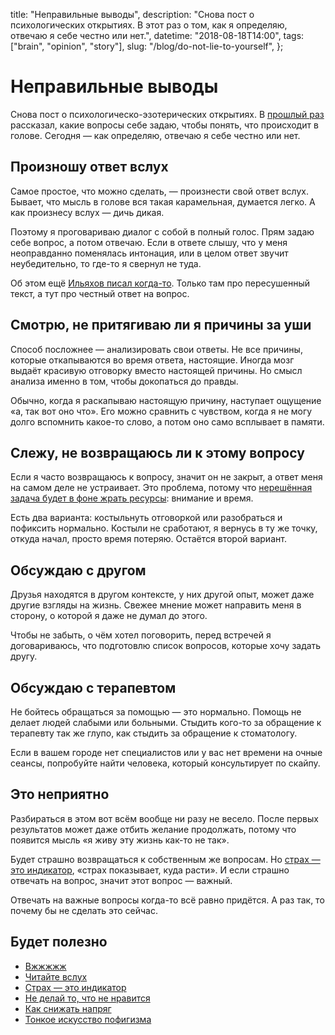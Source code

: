   title: "Неправильные выводы",
  description:
    "Снова пост о психологических открытиях. В этот раз о том, как я определяю, отвечаю я себе честно или нет.",
  datetime: "2018-08-18T14:00",
  tags: ["brain", "opinion", "story"],
  slug: "/blog/do-not-lie-to-yourself",
};

# Неправильные выводы

Снова пост о психологическо-эзотерических открытиях. В [прошлый раз](/blog/question-yourself/) рассказал, какие вопросы себе задаю, чтобы понять, что происходит в голове. Сегодня — как определяю, отвечаю я себе честно или нет.

## Произношу ответ вслух

Самое простое, что можно сделать, — произнести свой ответ вслух. Бывает, что мысль в голове вся такая карамельная, думается легко. А как произнесу вслух — дичь дикая.

Поэтому я проговариваю диалог с собой в полный голос. Прям задаю себе вопрос, а потом отвечаю. Если в ответе слышу, что у меня неоправданно поменялась интонация, или в целом ответ звучит неубедительно, то где-то я свернул не туда.

Об этом ещё [Ильяхов писал когда-то](http://maximilyahov.ru/blog/all/aloud/). Только там про пересушенный текст, а тут про честный ответ на вопрос.

## Смотрю, не притягиваю ли я причины за уши

Способ посложнее — анализировать свои ответы. Не все причины, которые откапываются во время ответа, настоящие. Иногда мозг выдаёт красивую отговорку вместо настоящей причины. Но смысл анализа именно в том, чтобы докопаться до правды.

Обычно, когда я раскапываю настоящую причину, наступает ощущение «а, так вот оно что». Его можно сравнить с чувством, когда я не могу долго вспомнить какое-то слово, а потом оно само всплывает в памяти.

## Слежу, не возвращаюсь ли к этому вопросу

Если я часто возвращаюсь к вопросу, значит он не закрыт, а ответ меня на самом деле не устраивает. Это проблема, потому что [нерешённая задача будет в фоне жрать ресурсы](https://t.me/kkonstantinopolskiy/32): внимание и время.

Есть два варианта: костыльнуть отговоркой или разобраться и пофиксить нормально. Костыли не сработают, я вернусь в ту же точку, откуда начал, просто время потеряю. Остаётся второй вариант.

## Обсуждаю с другом

Друзья находятся в другом контексте, у них другой опыт, может даже другие взгляды на жизнь. Свежее мнение может направить меня в сторону, о которой я даже не думал до этого.

Чтобы не забыть, о чём хотел поговорить, перед встречей я договариваюсь, что подготовлю список вопросов, которые хочу задать другу.

## Обсуждаю с терапевтом

Не бойтесь обращаться за помощью — это нормально. Помощь не делает людей слабыми или больными. Стыдить кого-то за обращение к терапевту так же глупо, как стыдить за обращение к стоматологу.

Если в вашем городе нет специалистов или у вас нет времени на очные сеансы, попробуйте найти человека, который консультирует по скайпу.

## Это неприятно

Разбираться в этом вот всём вообще ни разу не весело. После первых результатов может даже отбить желание продолжать, потому что появится мысль «я живу эту жизнь как-то не так».

Будет страшно возвращаться к собственным же вопросам. Но [страх — это индикатор](http://blog.yumadilov.com/all/strah-eto-indikator/), «страх показывает, куда расти». И если страшно отвечать на вопрос, значит этот вопрос — важный.

Отвечать на важные вопросы когда-то всё равно придётся. А раз так, то почему бы не сделать это сейчас.

## Будет полезно

- [Вжжжжж](https://t.me/kkonstantinopolskiy/32)
- [Читайте вслух](http://maximilyahov.ru/blog/all/aloud/)
- [Страх — это индикатор](http://blog.yumadilov.com/all/strah-eto-indikator/)
- [Не делай то, что не нравится](http://blog.yumadilov.com/all/ne-delay-to-chto-ne-nravitsya/)
- [Как снижать напряг](https://mailchi.mp/niceandeasy/jzjcojq5t1-1114777)
- [Тонкое искусство пофигизма](/blog/the-subtle-art-of-not-giving-a-fuck/)
